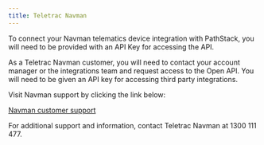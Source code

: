 ```yaml
---
title: Teletrac Navman
---
```


To connect your Navman telematics device integration with PathStack, you will need to be provided with an API Key for
accessing the API.

As a Teletrac Navman customer, you will need to contact your account manager or the integrations team and request access
to the Open API. You will need to be given an API key for accessing third party integrations.

Visit Navman support by clicking the link below:

[Navman customer support](https://www.teletracnavman.co.uk/support/customer-resource/api-request)

<Warning>For additional support and information, contact Teletrac Navman at 1300 111 477. </Warning>
